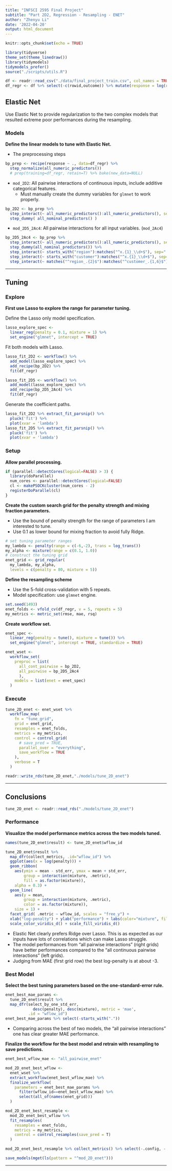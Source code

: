 ```yaml
---
title: "INFSCI 2595 Final Project"
subtitle: "Part 2D2, Regression - Resampling - ENET"
author: "Zhenyu Li"
date: '2022-04-20'
output: html_document
---
```


```r
knitr::opts_chunk$set(echo = TRUE)
```

```r
library(tidyverse)
theme_set(theme_linedraw())
library(tidymodels)
tidymodels_prefer()
source("./scripts/utils.R")
```

```r
df <- readr::read_csv("./data/final_project_train.csv", col_names = TRUE)
df_regr <- df %>% select(-c(rowid,outcome)) %>% mutate(response = log(response))
```

## Elastic Net

Use Elastic Net to provide regularization to the two complex models that resulted extreme poor performances during the resampling.  

### Models

**Define the linear models to tune with Elastic Net.**  

- The preprocessing steps

```r
bp_prep <- recipe(response ~ ., data=df_regr) %>%
  step_normalize(all_numeric_predictors())
  # prep(training=df_regr, retain=T) %>% bake(new_data=NULL)
```

- `mod_2D2`: All pairwise interactions of continuous inputs, include additive categorical features.
  - Must manually create the dummy variables for `glmnet` to work properly.
  
```r
bp_2D2 <- bp_prep %>%
  step_interact(~ all_numeric_predictors():all_numeric_predictors(), sep = ":") %>%
  step_dummy( all_nominal_predictors() )
```

- `mod_2D5_2Ac4`: All pairwise interactions for all input variables. (`mod_2Ac4`)

```r
bp_2D5_2Ac4 <- bp_prep %>%
  step_interact(~ all_numeric_predictors():all_numeric_predictors(), sep=":") %>%
  step_dummy(all_nominal_predictors()) %>%
  step_interact(~ starts_with("region"):matches("^x.{1}_\\d+$"), sep=":") %>%
  step_interact(~ starts_with("customer"):matches("^x.{1}_\\d+$"), sep=":") %>%
  step_interact(~ matches("^region_.{2}$"):matches("^customer_.{1,6}$"), sep=":")
```

----

## Tuning

### Explore

**First use Lasso to explore the range for parameter tuning.**

Define the Lasso only model specification.  

```r
lasso_explore_spec <-
  linear_reg(penalty = 0.1, mixture = 1) %>%
  set_engine("glmnet", intercept = TRUE)
```

Fit both models with Lasso.

```r
lasso_fit_2D2 <- workflow() %>%
  add_model(lasso_explore_spec) %>%
  add_recipe(bp_2D2) %>%
  fit(df_regr)

lasso_fit_2D5 <- workflow() %>%
  add_model(lasso_explore_spec) %>%
  add_recipe(bp_2D5_2Ac4) %>%
  fit(df_regr)
```

Generate the coefficient paths.

```r
lasso_fit_2D2 %>% extract_fit_parsnip() %>%
  pluck('fit') %>%
  plot(xvar = 'lambda')
lasso_fit_2D5 %>% extract_fit_parsnip() %>%
  pluck('fit') %>%
  plot(xvar = 'lambda')
```

### Setup

**Allow parallel processing.**  

```r
if (parallel::detectCores(logical=FALSE) > 3) {
  library(doParallel)
  num_cores <- parallel::detectCores(logical=FALSE)
  cl <- makePSOCKcluster(num_cores - 2)
  registerDoParallel(cl)
}
```

**Create the custom search grid for the penalty strength and mixing fraction parameters.**

- Use the bound of penalty strength for the range of parameters I am interested to tune.
- Use 0.1 as lower bound for mixing fraction to avoid fully Ridge.  

```r
# set tuning parameter ranges
my_lambda <- penalty(range = c(-6,-2), trans = log_trans())
my_alpha <- mixture(range = c(0.1, 1.0))
# construct the tuning grid
enet_grid <- grid_regular(
  my_lambda, my_alpha,
  levels = c(penalty = 80, mixture = 5))
```

**Define the resampling scheme**

- Use the 5-fold cross-validation with 5 repeats.
- Model specification: use `glmnet` engine.

```r
set.seed(1493)
enet_folds <- vfold_cv(df_regr, v = 5, repeats = 5)
my_metrics <- metric_set(rmse, mae, rsq)
```

**Create workflow set.**

```r
enet_spec <-
  linear_reg(penalty = tune(), mixture = tune()) %>%
  set_engine("glmnet", intercept = TRUE, standardize = TRUE)

enet_wset <-
  workflow_set(
    preproc = list(
      all_cont_pairwise = bp_2D2,
      all_pairwise = bp_2D5_2Ac4
      ),
    models = list(enet = enet_spec)
  )
```

### Execute

```r
tune_2D_enet <- enet_wset %>%
  workflow_map(
    fn = "tune_grid",
    grid = enet_grid,
    resamples = enet_folds,
    metrics = my_metrics,
    control = control_grid(
      # save_pred = TRUE,
      parallel_over = "everything",
      save_workflow = TRUE
    ),
    verbose = T
  )
```

```r
readr::write_rds(tune_2D_enet,"./models/tune_2D_enet")
```

----

## Conclusions

```r
tune_2D_enet <- readr::read_rds("./models/tune_2D_enet")
```

### Performance

**Visualize the model performance metrics across the two models tuned.** 

```r
names(tune_2D_enet$result) <- tune_2D_enet$wflow_id

tune_2D_enet$result %>%
  map_dfr(collect_metrics, .id="wflow_id") %>%
  ggplot(aes(x = log(penalty))) +
  geom_ribbon(
    aes(ymin = mean - std_err, ymax = mean + std_err,
        group = interaction(mixture, .metric),
        fill = as.factor(mixture)),
    alpha = 0.3) +
  geom_line(
    aes(y = mean,
        group = interaction(mixture, .metric),
        color = as.factor(mixture)),
    size = 1) +
  facet_grid( .metric ~ wflow_id, scales = "free_y") +
  xlab("log-penalty") + ylab("performance") + labs(color="mixture", fill="mixture") +
  scale_color_viridis_d() + scale_fill_viridis_d()
```

- Elastic Net clearly prefers Ridge over Lasso. This is as expected as our inputs have lots of correlations which can make Lasso struggle.  
- The model performances from "all pairwise interactions" (right grids) have better performances compared to the "all continuous pairwise interactions" (left grids).  
- Judging from MAE (first grid row) the best log-penalty is at about -3.  

### Best Model

**Select the best tuning parameters based on the one-standard-error rule.**  

```r
enet_best_mae_params <-
  tune_2D_enet$result %>%
  map_dfr(select_by_one_std_err,
            desc(penalty), desc(mixture), metric = 'mae',
          .id = "wflow_id")
enet_best_mae_params %>% select(-starts_with("."))
```

- Comparing across the best of two models, the "all pairwise interactions" one has clear greater MAE performance.  

**Finalize the workflow for the best model and retrain with resampling to save predictions.** 

```r
enet_best_wflow_mae <- "all_pairwise_enet"

mod_2D_enet_best_wflow <-
  enet_wset %>%
  extract_workflow(enet_best_wflow_mae) %>%
  finalize_workflow(
    parameters = enet_best_mae_params %>%
      filter(wflow_id==enet_best_wflow_mae) %>%
      select(all_of(names(enet_grid)))
  )

mod_2D_enet_best_resample <-
  mod_2D_enet_best_wflow %>%
  fit_resamples(
    resamples = enet_folds,
    metrics = my_metrics,
    control = control_resamples(save_pred = T)
  )

mod_2D_enet_best_resample %>% collect_metrics() %>% select(-.config, -.estimator)
```


```r
save_models(mget(ls(pattern = "^mod_2D_enet")))
```

----
